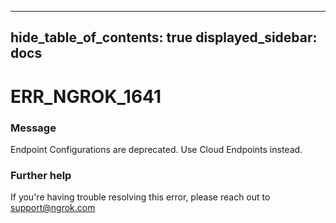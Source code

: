 

---
hide_table_of_contents: true
displayed_sidebar: docs
---


# ERR_NGROK_1641

### Message
Endpoint Configurations are deprecated. Use Cloud Endpoints instead.

<ErrorDetails />



### Further help
If you're having trouble resolving this error, please reach out to [support@ngrok.com](mailto:support@ngrok.com?subject=Help%20with%20ERR_NGROK_1641)

